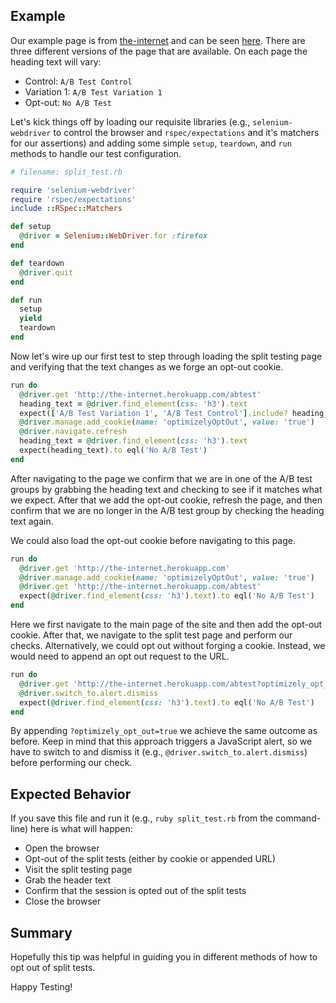 ## Example

Our example page is from [the-internet](http://github.com/saucelabs/the-internet) and can be seen [here](http://the-internet.herokuapp.com/abtest). There are three different versions of the page that are available. On each page the heading text will vary:

- Control: `A/B Test Control`
- Variation 1: `A/B Test Variation 1`
- Opt-out: `No A/B Test`

Let's kick things off by loading our requisite libraries (e.g., `selenium-webdriver` to control the browser and `rspec/expectations` and it's matchers for our assertions) and adding some simple `setup`, `teardown`, and `run` methods to handle our test configuration.

```ruby
# filename: split_test.rb

require 'selenium-webdriver'
require 'rspec/expectations'
include ::RSpec::Matchers

def setup
  @driver = Selenium::WebDriver.for :firefox
end

def teardown
  @driver.quit
end

def run
  setup
  yield
  teardown
end
```

Now let's wire up our first test to step through loading the split testing page and verifying that the text changes as we forge an opt-out cookie.

```ruby
run do
  @driver.get 'http://the-internet.herokuapp.com/abtest'
  heading_text = @driver.find_element(css: 'h3').text
  expect(['A/B Test Variation 1', 'A/B Test Control'].include? heading_text).to eql true
  @driver.manage.add_cookie(name: 'optimizelyOptOut', value: 'true')
  @driver.navigate.refresh
  heading_text = @driver.find_element(css: 'h3').text
  expect(heading_text).to eql('No A/B Test')
end
```

After navigating to the page we confirm that we are in one of the A/B test groups by grabbing the heading text and checking to see if it matches what we expect. After that we add the opt-out cookie, refresh the page, and then confirm that we are no longer in the A/B test group by checking the heading text again.

We could also load the opt-out cookie before navigating to this page.

```ruby
run do
  @driver.get 'http://the-internet.herokuapp.com'
  @driver.manage.add_cookie(name: 'optimizelyOptOut', value: 'true')
  @driver.get 'http://the-internet.herokuapp.com/abtest'
  expect(@driver.find_element(css: 'h3').text).to eql('No A/B Test')
end
```

Here we first navigate to the main page of the site and then add the opt-out cookie. After that, we navigate to the split test page and perform our checks. Alternatively, we could opt out without forging a cookie. Instead, we would need to append an opt out request to the URL.

```ruby
run do
  @driver.get 'http://the-internet.herokuapp.com/abtest?optimizely_opt_out=true'
  @driver.switch_to.alert.dismiss
  expect(@driver.find_element(css: 'h3').text).to eql('No A/B Test')
end
```

By appending `?optimizely_opt_out=true` we achieve the same outcome as before. Keep in mind that this approach triggers a JavaScript alert, so we have to switch to and dismiss it (e.g., `@driver.switch_to.alert.dismiss`) before performing our check.

## Expected Behavior

If you save this file and run it (e.g., `ruby split_test.rb` from the command-line) here is what will happen:

- Open the browser
- Opt-out of the split tests (either by cookie or appended URL)
- Visit the split testing page
- Grab the header text
- Confirm that the session is opted out of the split tests
- Close the browser

## Summary

Hopefully this tip was helpful in guiding you in different methods of how to opt out of split tests.

Happy Testing!